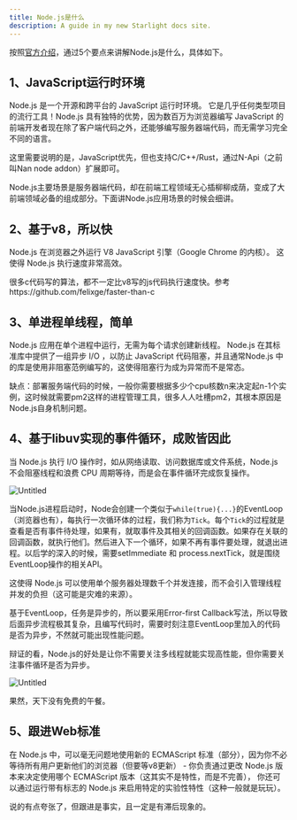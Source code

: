 ```yaml
---
title: Node.js是什么
description: A guide in my new Starlight docs site.
---
```



按照[官方介绍](https://nodejs.dev/en/learn/)，通过5个要点来讲解Node.js是什么，具体如下。

## 1、JavaScript运行时环境

Node.js 是一个开源和跨平台的 JavaScript 运行时环境。 它是几乎任何类型项目的流行工具！Node.js 具有独特的优势，因为数百万为浏览器编写 JavaScript 的前端开发者现在除了客户端代码之外，还能够编写服务器端代码，而无需学习完全不同的语言。

这里需要说明的是，JavaScript优先，但也支持C/C++/Rust，通过N-Api（之前叫Nan node addon）扩展即可。

Node.js主要场景是服务器端代码，却在前端工程领域无心插柳柳成荫，变成了大前端领域必备的组成部分。下面讲Node.js应用场景的时候会细讲。

## 2、基于v8，所以快

Node.js 在浏览器之外运行 V8 JavaScript 引擎（Google Chrome 的内核）。 这使得 Node.js 执行速度非常高效。

很多c代码写的算法，都不一定比v8写的js代码执行速度快。参考https://github.com/felixge/faster-than-c

## 3、单进程单线程，简单

Node.js 应用在单个进程中运行，无需为每个请求创建新线程。 Node.js 在其标准库中提供了一组异步 I/O ，以防止 JavaScript 代码阻塞，并且通常Node.js 中的库是使用非阻塞范例编写的，这使得阻塞行为成为异常而不是常态。

缺点：部署服务端代码的时候，一般你需要根据多少个cpu核数n来决定起n-1个实例，这时候就需要pm2这样的进程管理工具，很多人人吐槽pm2，其根本原因是Node.js自身机制问题。

## 4、基于libuv实现的事件循环，成败皆因此

当 Node.js 执行 I/O 操作时，如从网络读取、访问数据库或文件系统，Node.js 不会阻塞线程和浪费 CPU 周期等待，而是会在事件循环完成恢复操作。

![Untitled](../../../assets/chapter1/1-1.png)

当Node.js进程启动时，Node会创建一个类似于`while(true){...}`的EventLoop（浏览器也有），每执行一次循环体的过程，我们称为`Tick`。每个`Tick`的过程就是查看是否有事件待处理，如果有，就取事件及其相关的回调函数。如果存在关联的回调函数，就执行他们。然后进入下一个循环，如果不再有事件要处理，就退出进程。以后学的深入的时候，需要setImmediate 和 process.nextTick，就是围绕EventLoop操作的相关API。

这使得 Node.js 可以使用单个服务器处理数千个并发连接，而不会引入管理线程并发的负担（这可能是灾难的来源）。

基于EventLoop，任务是异步的，所以要采用Error-first Callback写法，所以导致后面异步流程极其复杂，且编写代码时，需要时刻注意EventLoop里加入的代码是否为异步，不然就可能出现性能问题。

辩证的看，Node.js的好处是让你不需要关注多线程就能实现高性能，但你需要关注事件循环是否为异步。

![Untitled](../../../assets/chapter1/1-2.png)

果然，天下没有免费的午餐。

## 5、跟进Web标准

在 Node.js 中，可以毫无问题地使用新的 ECMAScript 标准（部分），因为你不必等待所有用户更新他们的浏览器（但要等v8更新） - 你负责通过更改 Node.js 版本来决定使用哪个 ECMAScript 版本（这其实不是特性，而是不完善）， 你还可以通过运行带有标志的 Node.js 来启用特定的实验性特性（这种一般就是玩玩）。

说的有点夸张了，但跟进是事实，且一定是有滞后现象的。